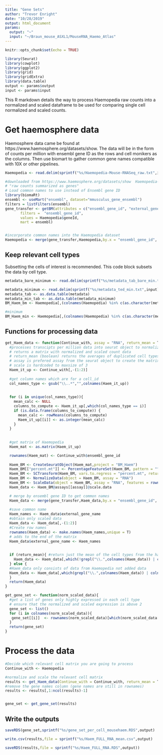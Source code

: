 ---
title: "Gene Sets"
author: "Trevor Enright"
date: "10/28/2019"
output: html_document
params:
  output: "~"
  input: "~/Braun_mouse_ASXL1/MouseRNA_Haemo_Atlas"
---

```{r setup, include=FALSE}
knitr::opts_chunk$set(echo = TRUE)
```

```{r echo = FALSE}
library(Seurat)
library(cowplot)
library(ggplot2)
library(grid)
library(gridExtra)
library(data.table)
output <- params$output
input <- params$input
```

This R markdown details the way to process Haemopedia raw counts into a normalized and scaled dataframe to be used for comparing single cell normalized and scaled counts.

# Get haemosphere data

Haemosphere data came be found at https://www.haemosphere.org/datasets/show.  The data will be in the form of counts per million with ensembl gene ID as the rows and cell monikers as the columns. Then use biomart to gather common gene names compatible with 10X or other pipelines.

```{r echo = F}
Haemopedia <- read.delim(sprintf("%s/Haemopedia-Mouse-RNASeq_raw.txt",input))

#downloaded from https://www.haemosphere.org/datasets/show  Haemopedia-Mouse-RNASeq version 1.5
# "raw counts summarized as genes"
# Load common names to use instead of Ensembl gene ID
library(biomaRt)
ensembl <- useMart("ensembl", dataset="mmusculus_gene_ensembl")
filters = listFilters(ensembl)
gene_transfer <- getBM(attributes = c("ensembl_gene_id", "external_gene_name"), 
       filters =  "ensembl_gene_id", 
       values = Haemopedia$geneId, 
       mart = ensembl)


#incorporate common names into the Haemopedia dataset
Haemopedia <- merge(gene_transfer,Haemopedia,by.x = "ensembl_gene_id", by.y = "geneId", all.y = T)

```

## Keep relevant cell types

Subsetting the cells of interest is recommended.  This code block subsets the data by cell type.

```{r}

metadata_bare_minimum <- read.delim(sprintf("%s/metadata_tab_bare_min.txt",input))

metadata_minimum <- read.delim(sprintf("%s/metadata_ted_min.txt",input))
metadata_tab <- as.data.table(metadata)
metadata_min_tab <- as.data.table(metadata_minimum)
BM_Haem_bm <- Haemopedia[,(colnames(Haemopedia) %in% c(as.character(metadata_bare_tab$sampleID), "ensembl_gene_id", "external_gene_name"))]

#minimum
BM_Haem_min <- Haemopedia[,(colnames(Haemopedia) %in% c(as.character(metadata_min_tab$sampleID), "ensembl_gene_id", "external_gene_name"))]
```

## Functions for processing data

```{r echo = F}

get_Haem_data <- function(Continue_with, assay = "RNA", return_mean = T){
  #processes transcipts per million data into seurat object to normalize and scale
  # returns a matrix with normalized and scaled count data 
  # return_mean (boolean) returns the averages of duplicated cell types
  # assay is prefered assay from the seurat object to create the matrix ("RNA"-default, or "SCT")
  # scale is hardcoded to maxsize of 3
  Haem_it_up <- Continue_with[,-(1:2)]
  
  #get column names which are for a cell_id
  col_names_type <- gsub("\\..*","",colnames(Haem_it_up))
  
  
  for (i in unique(col_names_type)){
    mean_calc <- NULL
    columns_to_compute <- Haem_it_up[,which(col_names_type == i)]
    if (is.data.frame(columns_to_compute)) {
      mean_calc <- rowMeans(columns_to_compute)
      Haem_it_up[[i]] <- as.integer(mean_calc)
    }
  }
  
  
  #get matrix of Haemopedia
  Haem_mat <- as.matrix(Haem_it_up)

  rownames(Haem_mat) <- Continue_with$ensembl_gene_id
  
  Haem_BM <- CreateSeuratObject(Haem_mat,project = "BM_Haem")
  Haem_BM[["percent.mt"]] <- PercentageFeatureSet(Haem_BM, pattern = "^mt-")
  Haem_BM <- SCTransform(Haem_BM, vars.to.regress = "percent.mt", return.only.var.genes = FALSE)
  Haem_BM <- NormalizeData(object = Haem_BM, assay = "RNA")
  Haem_BM <- ScaleData(object = Haem_BM, assay = "RNA", features = rownames(Haem_BM),scale.max = 3)
  Haem_data <- Haem_BM@assays[[assay]]@scale.data

  # merge by ensembl gene ID to get common names
  Haem_data <- merge(gene_transfer,Haem_data,by.x = "ensembl_gene_id", by.y = 0, all.y = T)
  
  #save common name
  Haem_names <- Haem_data$external_gene_name
  #obtain only scaled data
  Haem_data <- Haem_data[,-(1:2)]
  #Create row names
  rownames(Haem_data) <- make.names(Haem_names,unique = T)
  # adds to the end of the matrix
  Haem_data$external_gene_name <- Haem_names
  
  
  if (return_mean){ #return just the mean of the cell types from the haemosphere
    Haem_data <- Haem_data[,which(!grepl("\\.",colnames(Haem_data)) | colnames(Haem_data) == "external_gene_name")]
  } else {
  #Haem_data only consists of data from Haemopedia not added data
  Haem_data <- Haem_data[,which(grepl("\\.",colnames(Haem_data)) | colnames(Haem_data) == "external_gene_name")]
  }
  return(Haem_data)
}

get_gene_set <- function(norm_scaled_data){
  #get a list of genes only highly expressed in each cell type
  # ensure that the normalized and scaled expression is above 2 
  gene_set <- list()
  for (i in colnames(norm_scaled_data)){
   gene_set[[i]]  <- rownames(norm_scaled_data)[which(norm_scaled_data[order(norm_scaled_data[,i], decreasing = T),i] > 2 & rowSums(norm_scaled_data[order(norm_scaled_data[,i], decreasing = T),] > 0) == 1)]
  }
  return(gene_set)
}
```

# Process the data

```{r echo = F}
#Decide which relevant cell matrix you are going to process
Continue_with <- Haemopedia

#normalize and scale the relevant cell matrix
results <- get_Haem_data(Continue_with = Continue_with, return_mean = T)
#remove the gene names column (gene names are still in rownames)
results <- results[,1:ncol(results)-1]


gene_set <- get_gene_set(results)
```


## Write the outputs


```{r write,echo=FALSE, eval = FALSE}



saveRDS(gene_set,sprintf("%s/gene_set_per_cell_mousehaem.RDS",output)

write.csv(results,file = sprintf("%s/Haem_FULL_RNA_mean.csv",output)

saveRDS(results,file = sprintf("%s/Haem_FULL_RNA.RDS",output))

```

